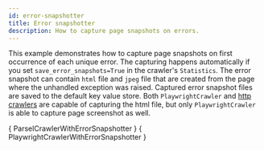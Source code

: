 ```yaml
---
id: error-snapshotter
title: Error snapshotter
description: How to capture page snapshots on errors.
---
```



This example demonstrates how to capture page snapshots on first occurrence of each unique error. The capturing happens automatically if you set `save_error_snapshots=True` in the crawler's <ApiLink to="class/Statistics">`Statistics`</ApiLink>. The error snapshot can contain `html` file and `jpeg` file that are created from the page where the unhandled exception was raised. Captured error snapshot files are saved to the default key value store. Both <ApiLink to="class/PlaywrightCrawler">`PlaywrightCrawler`</ApiLink> and [http crawlers](../guides/http-crawlers) are capable of capturing the html file, but only <ApiLink to="class/PlaywrightCrawler">`PlaywrightCrawler`</ApiLink> is able to capture page screenshot as well.

<Tabs>
    <TabItem value="ParselCrawler" label="ParselCrawler">
        <CodeBlock className="language-python">
            { ParselCrawlerWithErrorSnapshotter }
        </CodeBlock>
    </TabItem>
    <TabItem value="PlaywrightCrawler" label="PlaywrightCrawler">
        <CodeBlock className="language-python">
            { PlaywrightCrawlerWithErrorSnapshotter }
        </CodeBlock>
    </TabItem>
</Tabs>
